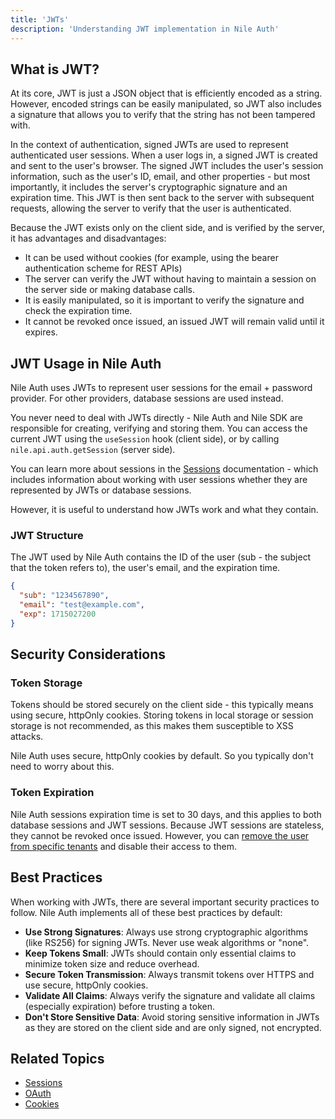 ```yaml
---
title: 'JWTs'
description: 'Understanding JWT implementation in Nile Auth'
---
```


## What is JWT?

At its core, JWT is just a JSON object that is efficiently encoded as a string.
However, encoded strings can be easily manipulated, so JWT also includes a signature that allows you to verify that the string has not been tampered with.

In the context of authentication, signed JWTs are used to represent authenticated user sessions.
When a user logs in, a signed JWT is created and sent to the user's browser. 
The signed JWT includes the user's session information, such as the user's ID, email, and other properties - but most importantly, 
it includes the server's cryptographic signature and an expiration time.
This JWT is then sent back to the server with subsequent requests, allowing the server to verify that the user is authenticated.

Because the JWT exists only on the client side, and is verified by the server, it has advantages and disadvantages:

- It can be used without cookies (for example, using the bearer authentication scheme for REST APIs)
- The server can verify the JWT without having to maintain a session on the server side or making database calls.
- It is easily manipulated, so it is important to verify the signature and check the expiration time.
- It cannot be revoked once issued, an issued JWT will remain valid until it expires.

## JWT Usage in Nile Auth

Nile Auth uses JWTs to represent user sessions for the email + password provider.
For other providers, database sessions are used instead.

You never need to deal with JWTs directly - Nile Auth and Nile SDK are responsible for creating, verifying and storing them.
You can access the current JWT using the `useSession` hook (client side), or by calling `nile.api.auth.getSession` (server side).

You can learn more about sessions in the [Sessions](/auth/concepts/sessions) documentation - which includes information about working with 
user sessions whether they are represented by JWTs or database sessions.

However, it is useful to understand how JWTs work and what they contain.

### JWT Structure

The JWT used by Nile Auth contains the ID of the user (sub - the subject that the token refers to), the user's email, and the expiration time.

```json
{
  "sub": "1234567890",
  "email": "test@example.com",
  "exp": 1715027200
}
```

## Security Considerations

### Token Storage

Tokens should be stored securely on the client side - this typically means using secure, httpOnly cookies. 
Storing tokens in local storage or session storage is not recommended, as this makes them susceptible to XSS attacks.

Nile Auth uses secure, httpOnly cookies by default. So you typically don't need to worry about this.

### Token Expiration

Nile Auth sessions expiration time is set to 30 days, and this applies to both database sessions and JWT sessions.
Because JWT sessions are stateless, they cannot be revoked once issued. 
However, you can [remove the user from specific tenants](/auth/dashboard/tenants) and disable their access to them.

## Best Practices

When working with JWTs, there are several important security practices to follow. Nile Auth implements all of these best practices by default:

* **Use Strong Signatures**: Always use strong cryptographic algorithms (like RS256) for signing JWTs. Never use weak algorithms or "none".
* **Keep Tokens Small**: JWTs should contain only essential claims to minimize token size and reduce overhead.  
* **Secure Token Transmission**: Always transmit tokens over HTTPS and use secure, httpOnly cookies.
* **Validate All Claims**: Always verify the signature and validate all claims (especially expiration) before trusting a token.
* **Don't Store Sensitive Data**: Avoid storing sensitive information in JWTs as they are stored on the client side and are only signed, not encrypted.

## Related Topics

- [Sessions](/auth/concepts/sessions)
- [OAuth](/auth/concepts/oauth)
- [Cookies](/auth/concepts/cookies)